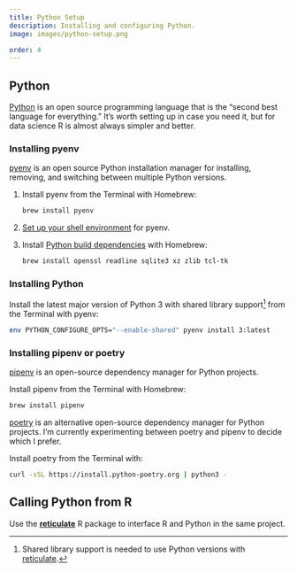 ```yaml
---
title: Python Setup
description: Installing and configuring Python.
image: images/python-setup.png

order: 4
---
```


## Python

[Python](https://www.python.org) is an open source programming language that is the "second best language for everything." It's worth setting up in case you need it, but for data science R is almost always simpler and better.

### Installing pyenv

[pyenv](https://github.com/pyenv/pyenv) is an open source Python installation manager for installing, removing, and switching between multiple Python versions.

1. Install pyenv from the Terminal with Homebrew:

    ```bash
    brew install pyenv
    ```

2. [Set up your shell environment](https://github.com/pyenv/pyenv#set-up-your-shell-environment-for-pyenv) for pyenv.

3. Install [Python build dependencies](https://github.com/pyenv/pyenv#install-python-build-dependencies) with Homebrew:

    ```bash
    brew install openssl readline sqlite3 xz zlib tcl-tk
    ```

### Installing Python

Install the latest major version of Python 3 with shared library support[^1] from the Terminal with pyenv:

```bash
env PYTHON_CONFIGURE_OPTS="--enable-shared" pyenv install 3:latest
```

[^1]: Shared library support is needed to use Python versions with [reticulate](https://rstudio.github.io/reticulate/articles/versions.html#locating-python).

### Installing pipenv or poetry

[pipenv](https://pipenv.pypa.io/en/latest/) is an open-source dependency manager for Python projects.

Install pipenv from the Terminal with Homebrew:

```bash
brew install pipenv
```

[poetry](https://python-poetry.org) is an alternative open-source dependency manager for Python projects. I'm currently experimenting between poetry and pipenv to decide which I prefer.

Install poetry from the Terminal with:

```bash
curl -sSL https://install.python-poetry.org | python3 -
```

## Calling Python from R

Use the [**reticulate**](https://rstudio.github.io/reticulate/) R package to interface R and Python in the same project.
